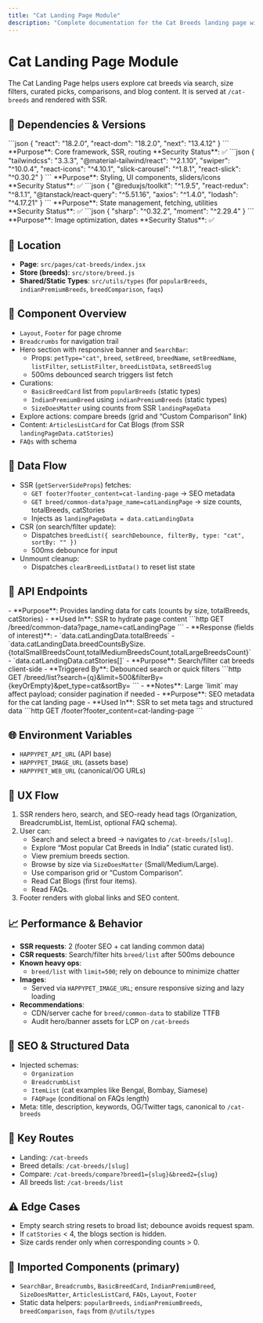 ```yaml
---
title: "Cat Landing Page Module"
description: "Complete documentation for the Cat Breeds landing page with components, data flow, APIs, performance, and UX."
---
```


# Cat Landing Page Module

The Cat Landing Page helps users explore cat breeds via search, size filters, curated picks, comparisons, and blog content. It is served at `/cat-breeds` and rendered with SSR.

## 🔧 Dependencies & Versions

<AccordionGroup>
  <Accordion title="React & Next.js Framework">
    ```json
    {
      "react": "18.2.0",
      "react-dom": "18.2.0",
      "next": "13.4.12"
    }
    ```
    **Purpose**: Core framework, SSR, routing  
    **Security Status**: ✅
  </Accordion>
  <Accordion title="UI & Styling">
    ```json
    {
      "tailwindcss": "3.3.3",
      "@material-tailwind/react": "^2.1.10",
      "swiper": "^10.0.4",
      "react-icons": "^4.10.1",
      "slick-carousel": "^1.8.1",
      "react-slick": "^0.30.2"
    }
    ```
    **Purpose**: Styling, UI components, sliders/icons  
    **Security Status**: ✅
  </Accordion>
  <Accordion title="Data & State">
    ```json
    {
      "@reduxjs/toolkit": "^1.9.5",
      "react-redux": "^8.1.1",
      "@tanstack/react-query": "^5.51.16",
      "axios": "^1.4.0",
      "lodash": "^4.17.21"
    }
    ```
    **Purpose**: State management, fetching, utilities  
    **Security Status**: ✅
  </Accordion>
  <Accordion title="Media & Utilities">
    ```json
    {
      "sharp": "^0.32.2",
      "moment": "^2.29.4"
    }
    ```
    **Purpose**: Image optimization, dates  
    **Security Status**: ✅
  </Accordion>
</AccordionGroup>

## 📁 Location

- **Page**: `src/pages/cat-breeds/index.jsx`  
- **Store (breeds)**: `src/store/breed.js`  
- **Shared/Static Types**: `src/utils/types` (for `popularBreeds`, `indianPremiumBreeds`, `breedComparison`, `faqs`)

## 🧩 Component Overview

- `Layout`, `Footer` for page chrome
- `Breadcrumbs` for navigation trail
- Hero section with responsive banner and `SearchBar`:
  - Props: `petType="cat"`, `breed`, `setBreed`, `breedName`, `setBreedName`, `listFilter`, `setListFilter`, `breedListData`, `setBreedSlug`
  - 500ms debounced search triggers list fetch
- Curations:
  - `BasicBreedCard` list from `popularBreeds` (static types)
  - `IndianPremiumBreed` using `indianPremiumBreeds` (static types)
  - `SizeDoesMatter` using counts from SSR `landingPageData`
- Explore actions: compare breeds (grid and “Custom Comparison” link)
- Content: `ArticlesListCard` for Cat Blogs (from SSR `landingPageData.catStories`)
- `FAQs` with schema

## 🔄 Data Flow

- SSR (`getServerSideProps`) fetches:
  - `GET footer?footer_content=cat-landing-page` → SEO metadata
  - `GET breed/common-data?page_name=catLandingPage` → size counts, totalBreeds, catStories
  - Injects as `landingPageData = data.catLandingData`
- CSR (on search/filter update):
  - Dispatches `breedList({ searchDebounce, filterBy, type: "cat", sortBy: "" })`
  - 500ms debounce for input
- Unmount cleanup:
  - Dispatches `clearBreedListData()` to reset list state

## 📡 API Endpoints

<AccordionGroup>
  <Accordion title="GET breed/common-data?page_name=catLandingPage">
    - **Purpose**: Provides landing data for cats (counts by size, totalBreeds, catStories)  
    - **Used In**: SSR to hydrate page content
    ```http
    GET /breed/common-data?page_name=catLandingPage
    ```
    - **Response (fields of interest)**:
      - `data.catLandingData.totalBreeds`
      - `data.catLandingData.breedCountsBySize.{totalSmallBreedsCount,totalMediumBreedsCount,totalLargeBreedsCount}`
      - `data.catLandingData.catStories[]`
  </Accordion>
  <Accordion title="GET breed/list">
    - **Purpose**: Search/filter cat breeds client-side  
    - **Triggered By**: Debounced search or quick filters  
    ```http
    GET /breed/list?search={q}&limit=500&filterBy={keyOrEmpty}&pet_type=cat&sortBy=
    ```
    - **Notes**: Large `limit` may affect payload; consider pagination if needed
  </Accordion>
  <Accordion title="GET footer?footer_content=cat-landing-page">
    - **Purpose**: SEO metadata for the cat landing page  
    - **Used In**: SSR to set meta tags and structured data
    ```http
    GET /footer?footer_content=cat-landing-page
    ```
  </Accordion>
</AccordionGroup>

## 🌐 Environment Variables

- `HAPPYPET_API_URL` (API base)  
- `HAPPYPET_IMAGE_URL` (assets base)  
- `HAPPYPET_WEB_URL` (canonical/OG URLs)

## 🧭 UX Flow

1. SSR renders hero, search, and SEO-ready head tags (Organization, BreadcrumbList, ItemList, optional FAQ schema).
2. User can:
   - Search and select a breed → navigates to `/cat-breeds/[slug]`.
   - Explore “Most popular Cat Breeds in India” (static curated list).
   - View premium breeds section.
   - Browse by size via `SizeDoesMatter` (Small/Medium/Large).
   - Use comparison grid or “Custom Comparison”.
   - Read Cat Blogs (first four items).
   - Read FAQs.
3. Footer renders with global links and SEO content.

## 📈 Performance & Behavior

- **SSR requests**: 2 (footer SEO + cat landing common data)
- **CSR requests**: Search/filter hits `breed/list` after 500ms debounce
- **Known heavy ops**:
  - `breed/list` with `limit=500`; rely on debounce to minimize chatter
- **Images**:
  - Served via `HAPPYPET_IMAGE_URL`; ensure responsive sizing and lazy loading
- **Recommendations**:
  - CDN/server cache for `breed/common-data` to stabilize TTFB
  - Audit hero/banner assets for LCP on `/cat-breeds`

## 🧪 SEO & Structured Data

- Injected schemas:
  - `Organization`
  - `BreadcrumbList`
  - `ItemList` (cat examples like Bengal, Bombay, Siamese)
  - `FAQPage` (conditional on FAQs length)
- Meta: title, description, keywords, OG/Twitter tags, canonical to `/cat-breeds`

## 🔗 Key Routes

- Landing: `/cat-breeds`
- Breed details: `/cat-breeds/[slug]`
- Compare: `/cat-breeds/compare?breed1={slug}&breed2={slug}`
- All breeds list: `/cat-breeds/list`

## ⚠️ Edge Cases

- Empty search string resets to broad list; debounce avoids request spam.
- If `catStories` < 4, the blogs section is hidden.
- Size cards render only when corresponding counts > 0.

## 🧱 Imported Components (primary)

- `SearchBar`, `Breadcrumbs`, `BasicBreedCard`, `IndianPremiumBreed`, `SizeDoesMatter`, `ArticlesListCard`, `FAQs`, `Layout`, `Footer`
- Static data helpers: `popularBreeds`, `indianPremiumBreeds`, `breedComparison`, `faqs` from `@/utils/types`